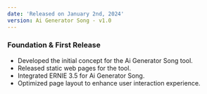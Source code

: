 ```yaml
---
date: 'Released on January 2nd, 2024'
version: Ai Generator Song - v1.0
---
```


### Foundation & First Release

- Developed the initial concept for the Ai Generator Song tool.
- Released static web pages for the tool.
- Integrated ERNIE 3.5 for Ai Generator Song.
- Optimized page layout to enhance user interaction experience.